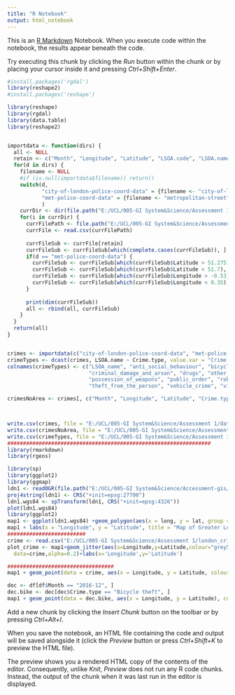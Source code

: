 ---
title: "R Notebook"
output: html_notebook
---

This is an [R Markdown](http://rmarkdown.rstudio.com) Notebook. When you execute code within the notebook, the results appear beneath the code. 

Try executing this chunk by clicking the *Run* button within the chunk or by placing your cursor inside it and pressing *Ctrl+Shift+Enter*. 

```{r}
#install.packages('rgdal')
library(reshape2)
#install.packages('reshape')

library(reshape)
library(rgdal)
library(data.table)
library(reshape2)


importdata <- function(dirs) {
  all <- NULL
  retain <- c("Month", "Longitude", "Latitude", "LSOA.code", "LSOA.name", "Crime.type")
  for(d in dirs) {
    filename <- NULL
    #if (is.null(importdata$filename)) return()
    switch(d,
           "city-of-london-police-coord-data" = {filename <- "city-of-london-street"},
           "met-police-coord-data" = {filename <- "metropolitan-street"}
           )
    currDir <- dir(file.path("E:/UCL/005-GI System&Science/Assessment 1", d))
    for(i in currDir) {
      currFilePath <- file.path("E:/UCL/005-GI System&Science/Assessment 1", d, i, paste0(i, "-", filename,".csv"))
      currFile <- read.csv(currFilePath)
      
      currFileSub <- currFile[retain]
      currFileSub <- currFileSub[which(complete.cases(currFileSub)), ]
      if(d == "met-police-coord-data") {
        currFileSub <- currFileSub[which(currFileSub$Latitude > 51.275), ]
        currFileSub <- currFileSub[which(currFileSub$Latitude < 51.7), ]
        currFileSub <- currFileSub[which(currFileSub$Longitude > -0.53), ]
        currFileSub <- currFileSub[which(currFileSub$Longitude < 0.35), ]
      }
      
      print(dim(currFileSub))
      all <- rbind(all, currFileSub)
    }
  }
  return(all)
}


crimes <- importdata(c("city-of-london-police-coord-data", "met-police-coord-data"))
crimeTypes <- dcast(crimes, LSOA.name ~ Crime.type, value.var = "Crime.type")
colnames(crimeTypes) <- c("LSOA_name", "anti_social_behaviour", "bicycle_theft", "burglary",
                          "criminal_damage_and_arson", "drugs", "other_crime", "other_theft",
                          "possession_of_weapons", "public_order", "robbery", "shoplifting",
                          "theft_from_the_person", "vehicle_crime", "violence_and_sexual_offences")

crimesNoArea <- crimes[, c("Month", "Longitude", "Latitude", "Crime.type")]



write.csv(crimes, file = "E:/UCL/005-GI System&Science/Assessment 1/data/crimes-2018-all.csv", row.names = FALSE)
write.csv(crimesNoArea, file = "E:/UCL/005-GI System&Science/Assessment 1/data/crimes-2016-types.csv", row.names = FALSE)
write.csv(crimeTypes, file = "E:/UCL/005-GI System&Science/Assessment 1/data/crime-types.csv", row.names = FALSE)
#################################################################
library(rmarkdown)
library(rgeos)

library(sp)
library(ggplot2)
library(ggmap)
ldn1 <- readOGR(file.path("E:/UCL/005-GI System&Science/Accessment-gis/2222/London-wards-2014 (1)/London-wards-2014_ESRI/London_Ward_CityMerged.shp"), layer = "London_Ward_CityMerged")
proj4string(ldn1) <- CRS("+init=epsg:27700")
ldn1.wgs84 <- spTransform(ldn1, CRS("+init=epsg:4326"))
plot(ldn1.wgs84)
library(ggplot2)
map1 <- ggplot(ldn1.wgs84) +geom_polygon(aes(x = long, y = lat, group = group), fill = "white", colour = "black")
map1 + labs(x = "Longitude", y = "Latitude", title = "Map of Greater London with the borough boundaries")
#########################
crime <- read.csv("E:/UCL/005-GI System&Science/Assessment 1/london_crime_vehicle.csv",stringsAsFactors = F)
plot_crime <- map1+geom_jitter(aes(x=Longitude,y=Latitude,colour="grey50"),
  data=crime,alpha=0.2)+labs(x='Longitude',y='Latitude')

##################################
map1 + geom_point(data = crime, aes(x = Longitude, y = Latitude, colour = "grey50")) + scale_colour_manual(values = rainbow(14)) + labs(x = "Longitude", y = "Latitude", title = "Map of Greater London with the borough boundaries")

dec <- df[df$Month == "2016-12", ]
dec.bike <- dec[dec$Crime.type == "Bicycle theft", ]
map1 + geom_point(data = dec.bike, aes(x = Longitude, y = Latitude), colour = "red") + labs(title = "Bicycle theft in Greater London - December 2016")


```

Add a new chunk by clicking the *Insert Chunk* button on the toolbar or by pressing *Ctrl+Alt+I*.

When you save the notebook, an HTML file containing the code and output will be saved alongside it (click the *Preview* button or press *Ctrl+Shift+K* to preview the HTML file).

The preview shows you a rendered HTML copy of the contents of the editor. Consequently, unlike *Knit*, *Preview* does not run any R code chunks. Instead, the output of the chunk when it was last run in the editor is displayed.
